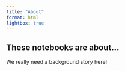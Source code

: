 ```yaml
---
title: "About"
format: html
lightbox: true
---
```


## These notebooks are about...

::: {.callout-important}
We really need a background story here!
:::
